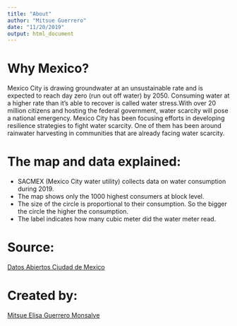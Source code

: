 ```yaml
---
title: "About"
author: "Mitsue Guerrero"
date: "11/20/2019"
output: html_document
---
```



# Why Mexico?
                    
Mexico City is drawing groundwater at an unsustainable rate and is expected to reach day zero (run out off water) by 2050. Consuming water at a higher rate than it's able to recover is called water stress.With over 20 million citizens and hosting the federal government, water scarcity will pose a national emergency. Mexico City has been focusing efforts in developing resilience strategies to fight water scarcity. One of them has been around rainwater harvesting in communities that are already facing water scarcity.  


# The map and data explained:
                      
* SACMEX (Mexico City water utility) collects data on water consumption during 2019.
* The map shows only the 1000 highest consumers at block level.
* The size of the circle is proportional to their consumption. So the bigger the circle the higher the consumption.
* The label indicates how many cubic meter did the water meter read.

# Source:
                      
[Datos Abiertos Ciudad de Mexico](https://datos.cdmx.gob.mx/explore/dataset/consumo-agua/information/?location=10,19.35762,-99.14463&dataChart=eyJxdWVyaWVzIjpbeyJjaGFydHMiOlt7InR5cGUiOiJiYXIiLCJmdW5jIjoiQ09VTlQiLCJ5QXhpcyI6ImNvbnN1bW8iLCJzY2llbnRpZmljRGlzcGxheSI6dHJ1ZSwiY29sb3IiOiJyYW5nZS1CbHVlcyJ9XSwieEF4aXMiOiJhbGNhbGRpYSIsIm1heHBvaW50cyI6NTAsInNvcnQiOiIiLCJzZXJpZXNCcmVha2Rvd24iOiJpbmRpY2VfZGVzYXJyb2xsbyIsInN0YWNrZWQiOiJub3JtYWwiLCJjb25maWciOnsiZGF0YXNldCI6ImNvbnN1bW8tYWd1YSIsIm9wdGlvbnMiOnt9fX1dLCJ0aW1lc2NhbGUiOiIiLCJkaXNwbGF5TGVnZW5kIjp0cnVlLCJhbGlnbk1vbnRoIjp0cnVlfQ%3D%3D) 

# Created by:

[Mitsue Elisa Guerrero Monsalve](https://mitsuelisa.com)

                      